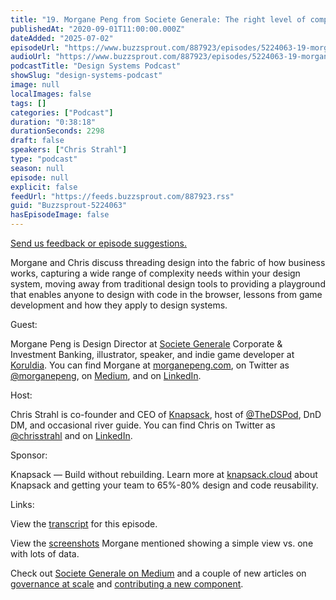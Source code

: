 ```yaml
---
title: "19. Morgane Peng from Societe Generale: The right level of complexity for the right people"
publishedAt: "2020-09-01T11:00:00.000Z"
dateAdded: "2025-07-02"
episodeUrl: "https://www.buzzsprout.com/887923/episodes/5224063-19-morgane-peng-from-societe-generale-the-right-level-of-complexity-for-the-right-people.mp3"
audioUrl: "https://www.buzzsprout.com/887923/episodes/5224063-19-morgane-peng-from-societe-generale-the-right-level-of-complexity-for-the-right-people.mp3"
podcastTitle: "Design Systems Podcast"
showSlug: "design-systems-podcast"
image: null
localImages: false
tags: []
categories: ["Podcast"]
duration: "0:38:18"
durationSeconds: 2298
draft: false
speakers: ["Chris Strahl"]
type: "podcast"
season: null
episode: null
explicit: false
feedUrl: "https://feeds.buzzsprout.com/887923.rss"
guid: "Buzzsprout-5224063"
hasEpisodeImage: false
---
```

[Send us feedback or episode suggestions.](https://www.buzzsprout.com/twilio/text_messages/887923/open_sms)

Morgane and Chris discuss threading design into the fabric of how business works, capturing a wide range of complexity needs within your design system, moving away from traditional design tools to providing a playground that enables anyone to design with code in the browser, lessons from game development and how they apply to design systems.  
  
Guest:  
  
Morgane Peng is Design Director at [Societe Generale](https://www.societegenerale.com/) Corporate & Investment Banking, illustrator, speaker, and indie game developer at [Koruldia](https://www.koruldia.com/). You can find Morgane at [morganepeng.com](https://www.morganepeng.com/), on Twitter as [@morganepeng](https://twitter.com/morganepeng), on [Medium](https://medium.com/@morganepeng), and on [LinkedIn](https://www.linkedin.com/in/morganepeng/).  
  
Host:  
  
Chris Strahl is co-founder and CEO of [Knapsack](https://www.knapsack.cloud/), host of [@TheDSPod](https://twitter.com/thedspod), DnD DM, and occasional river guide. You can find Chris on Twitter as [@chrisstrahl](https://twitter.com/chrisstrahl) and on [LinkedIn](https://www.linkedin.com/in/chrisstrahl/).  
  
Sponsor:  
  
Knapsack — Build without rebuilding. Learn more at [knapsack.cloud](https://www.knapsack.cloud/) about Knapsack and getting your team to 65%-80% design and code reusability.  
  
Links:  
  
View the [transcript](https://drive.google.com/file/d/1spPFTAJrExSaBLZwqnmb2MgA0Q_rDnPh/view?usp=sharing) for this episode.  
  
View the [screenshots](https://medium.com/societe-generale-design/design-system-5-things-we-did-to-rally-people-over-the-years-a5f92d540411) Morgane mentioned showing a simple view vs. one with lots of data.  
  
Check out [Societe Generale on Medium](https://medium.com/societe-generale-design) and a couple of new articles on [governance at scale](https://medium.com/societe-generale-design/taming-design-system-chaos-66bcadbf43e1) and [contributing a new component](https://medium.com/societe-generale-design/contributing-to-our-design-system-the-happy-tale-of-creating-a-new-component-767c659bf9cb).
